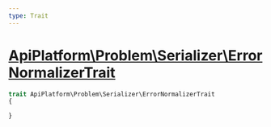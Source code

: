 ```yaml
---
type: Trait
---
```


# [ApiPlatform\Problem\Serializer\ErrorNormalizerTrait](/docs/reference/Problem/Serializer/ErrorNormalizerTrait)



```php
trait ApiPlatform\Problem\Serializer\ErrorNormalizerTrait
{

}
```